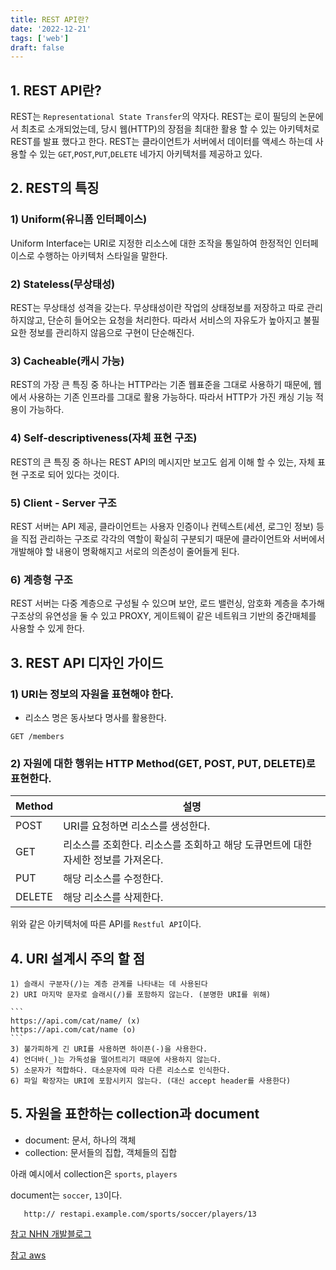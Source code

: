 ```yaml
---
title: REST API란?
date: '2022-12-21'
tags: ['web']
draft: false
---
```


## 1. REST API란?

REST는 `Representational State Transfer`의 약자다. REST는 로이 필딩의 논문에서 최초로 소개되었는데,
당시 웹(HTTP)의 장점을 최대한 활용 할 수 있는 아키텍처로 REST를 발표 했다고 한다.
REST는 클라이언트가 서버에서 데이터를 액세스 하는데 사용할 수 있는 `GET`,`POST`,`PUT`,`DELETE` 네가지 아키텍처를 제공하고 있다.

## 2. REST의 특징

### 1) Uniform(유니폼 인터페이스)

Uniform Interface는 URI로 지정한 리소스에 대한 조작을 통일하여 한정적인 인터페이스로 수행하는 아키텍처 스타일을 말한다.

### 2) Stateless(무상태성)

REST는 무상태성 성격을 갖는다. 무상태성이란 작업의 상태정보를 저장하고 따로 관리하지않고, 단순히 들어오는 요청을 처리한다.
따라서 서비스의 자유도가 높아지고 불필요한 정보를 관리하지 않음으로 구현이 단순해진다.

### 3) Cacheable(캐시 가능)

REST의 가장 큰 특징 중 하나는 HTTP라는 기존 웹표준을 그대로 사용하기 때문에, 웹에서 사용하는 기존 인프라를 그대로 활용 가능하다.
따라서 HTTP가 가진 캐싱 기능 적용이 가능하다.

### 4) Self-descriptiveness(자체 표현 구조)

REST의 큰 특징 중 하나는 REST API의 메시지만 보고도 쉽게 이해 할 수 있는, 자체 표현 구조로 되어 있다는 것이다.

### 5) Client - Server 구조

REST 서버는 API 제공, 클라이언트는 사용자 인증이나 컨텍스트(세션, 로그인 정보) 등을 직접 관리하는 구조로
각각의 역할이 확실히 구분되기 때문에 클라이언트와 서버에서 개발해야 할 내용이 명확해지고 서로의 의존성이 줄어들게 된다.

### 6) 계층형 구조

REST 서버는 다중 계층으로 구성될 수 있으며 보안, 로드 밸런싱, 암호화 계층을 추가해 구조상의 유연성을 둘 수 있고
PROXY, 게이트웨이 같은 네트워크 기반의 중간매체를 사용할 수 있게 한다.

## 3. REST API 디자인 가이드

### 1) URI는 정보의 자원을 표현해야 한다.

- 리소스 명은 동사보다 명사를 활용한다.

```
GET /members
```

### 2) 자원에 대한 행위는 HTTP Method(GET, POST, PUT, DELETE)로 표현한다.

| Method | 설명                                                                              |
| ------ | --------------------------------------------------------------------------------- |
| POST   | URI를 요청하면 리소스를 생성한다.                                                 |
| GET    | 리소스를 조회한다. 리소스를 조회하고 해당 도큐먼트에 대한 자세한 정보를 가져온다. |
| PUT    | 해당 리소스를 수정한다.                                                           |
| DELETE | 해당 리소스를 삭제한다.                                                           |

위와 같은 아키텍처에 따른 API를 `Restful API`이다.

## 4. URI 설계시 주의 할 점

    1) 슬래시 구분자(/)는 계층 관계를 나타내는 데 사용된다
    2) URI 마지막 문자로 슬래시(/)를 포함하지 않는다. (분명한 URI를 위해)

    ```
    https://api.com/cat/name/ (x)
    https://api.com/cat/name (o)
    ```
    3) 불가피하게 긴 URI를 사용하면 하이픈(-)을 사용한다.
    4) 언더바(_)는 가독성을 떨어트리기 때문에 사용하지 않는다.
    5) 소문자가 적합하다. 대소문자에 따라 다른 리소스로 인식한다.
    6) 파일 확장자는 URI에 포함시키지 않는다. (대신 accept header를 사용한다)

## 5. 자원을 표한하는 collection과 document

- document: 문서, 하나의 객체
- collection: 문서들의 집합, 객체들의 집합

아래 예시에서 collection은 `sports`, `players`

document는 `soccer`, `13`이다.

```
   http:// restapi.example.com/sports/soccer/players/13
```

[참고 NHN 개발블로그](https://meetup.toast.com/posts/92)

[참고 aws](https://aws.amazon.com/ko/what-is/api/)
